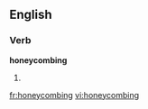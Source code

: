 
==English==

===Verb===
'''honeycombing'''

# {{present participle of|[[honeycomb]]}}

[[fr:honeycombing]]
[[vi:honeycombing]]